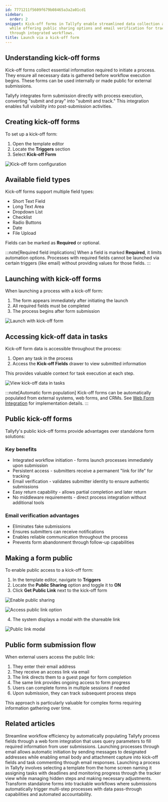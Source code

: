 ```yaml
---
id: 7771211f5609f679b08465a3a2a01cd1
sidebar:
  order: 2
snippet: Kick-off forms in Tallyfy enable streamlined data collection at process initiation
  while offering public sharing options and email verification for tracking submissions
  through integrated workflows.
title: Launch via a kick-off form
---
```


## Understanding kick-off forms

Kick-off forms collect essential information required to initiate a process. They ensure all necessary data is gathered before workflow execution begins. These forms can be used internally or made public for external submissions.

Tallyfy integrates form submission directly with process execution, converting "submit and pray" into "submit and track." This integration enables full visibility into post-submission activities.

## Creating kick-off forms

To set up a kick-off form:

1. Open the template editor
2. Locate the **Triggers** section
3. Select **Kick-off Form**

![Kick-off form configuration](https://screenshots.tallyfy.com/tallyfy%2Fpro%2Fdesktop-light-how-to-add-kickoff-forms.png)

## Available field types

Kick-off forms support multiple field types:
* Short Text Field
* Long Text Area
* Dropdown List
* Checklist
* Radio Buttons
* Date
* File Upload

Fields can be marked as **Required** or optional.

:::note[Required field implications]
When a field is marked **Required**, it limits automation options. Processes with required fields cannot be launched via certain triggers (like email) without providing values for those fields.
:::

## Launching with kick-off forms

When launching a process with a kick-off form:

1. The form appears immediately after initiating the launch
2. All required fields must be completed
3. The process begins after form submission

![Launch with kick-off form](https://screenshots.tallyfy.com/tallyfy%2Fpro%2Fdesktop-light-launch-kickoff-form.png)

## Accessing kick-off data in tasks

Kick-off form data is accessible throughout the process:
1. Open any task in the process
2. Access the **Kick-off Fields** drawer to view submitted information

This provides valuable context for task execution at each step.

![View kick-off data in tasks](https://screenshots.tallyfy.com/tallyfy%2Fpro%2Fdesktop-light-show-kickoff-on-task.png)

:::note[Automatic form population]
Kick-off forms can be automatically populated from external systems, web forms, and CRMs. See [Web Form Integration](/products/pro/launching/how-to-launch-a-tallyfy-process-from-a-webform/) for implementation details.
:::

## Public kick-off forms

Tallyfy's public kick-off forms provide advantages over standalone form solutions:

### Key benefits

* Integrated workflow initiation - forms launch processes immediately upon submission
* Persistent access - submitters receive a permanent "link for life" for tracking
* Email verification - validates submitter identity to ensure authentic submissions
* Easy return capability - allows partial completion and later return
* No middleware requirements - direct process integration without additional tools

### Email verification advantages

* Eliminates fake submissions
* Ensures submitters can receive notifications
* Enables reliable communication throughout the process
* Prevents form abandonment through follow-up capabilities

## Making a form public

To enable public access to a kick-off form:

1. In the template editor, navigate to **Triggers**
2. Locate the **Public Sharing** option and toggle it to **ON**
3. Click **Get Public Link** next to the kick-off form

![Enable public sharing](https://screenshots.tallyfy.com/tallyfy%2Fpro%2Fdesktop-light-make-kickoff-public.png)

![Access public link option](https://screenshots.tallyfy.com/tallyfy%2Fpro%2Fdesktop-light-get-public-link-kickoff-form.png)

4. The system displays a modal with the shareable link

![Public link modal](https://screenshots.tallyfy.com/tallyfy%2Fpro%2Fdesktop-light-public-link-kickoff-modal.png)

## Public form submission flow

When external users access the public link:

1. They enter their email address
2. They receive an access link via email
3. The link directs them to a guest page for form completion
4. The same link provides ongoing access to form progress
5. Users can complete forms in multiple sessions if needed
6. Upon submission, they can track subsequent process steps

This approach is particularly valuable for complex forms requiring information gathering over time.


## Related articles
<CardGrid>
<LinkTitleCard header="<b>Launching > Launch a process from a web form</b>" href="/products/pro/launching/how-to-launch-a-tallyfy-process-from-a-webform/" > Streamline workflow efficiency by automatically populating Tallyfy process fields through a web form integration that uses query parameters to fill required information from user submissions. </LinkTitleCard>
<LinkTitleCard header="<b>Triggers > Launch via inbound email</b>" href="/products/pro/launching/triggers/via-email/" > Launching processes through email allows automatic initiation by sending messages to designated addresses while enabling email body and attachment capture into kick-off fields and task commenting through email responses. </LinkTitleCard>
<LinkTitleCard header="<b>Launching > Launch manually</b>" href="/products/pro/launching/how-can-i-launch-a-process-in-tallyfy/" > Launching a process in Tallyfy involves selecting a template from the home screen naming it assigning tasks with deadlines and monitoring progress through the tracker view while managing hidden steps and making necessary adjustments. </LinkTitleCard>
<LinkTitleCard header="<b>Features > Structure intake</b>" href="/products/pro/tutorials/features/structure-intake/" > Transform standalone forms into trackable workflows where submissions automatically trigger multi-step processes with data pass-through capabilities and automated accountability. </LinkTitleCard>
</CardGrid>